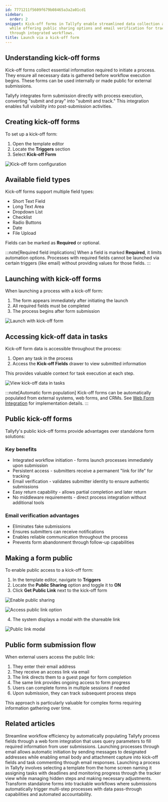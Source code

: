 ```yaml
---
id: 7771211f5609f679b08465a3a2a01cd1
sidebar:
  order: 2
snippet: Kick-off forms in Tallyfy enable streamlined data collection at process initiation
  while offering public sharing options and email verification for tracking submissions
  through integrated workflows.
title: Launch via a kick-off form
---
```


## Understanding kick-off forms

Kick-off forms collect essential information required to initiate a process. They ensure all necessary data is gathered before workflow execution begins. These forms can be used internally or made public for external submissions.

Tallyfy integrates form submission directly with process execution, converting "submit and pray" into "submit and track." This integration enables full visibility into post-submission activities.

## Creating kick-off forms

To set up a kick-off form:

1. Open the template editor
2. Locate the **Triggers** section
3. Select **Kick-off Form**

![Kick-off form configuration](https://screenshots.tallyfy.com/tallyfy%2Fpro%2Fdesktop-light-how-to-add-kickoff-forms.png)

## Available field types

Kick-off forms support multiple field types:
* Short Text Field
* Long Text Area
* Dropdown List
* Checklist
* Radio Buttons
* Date
* File Upload

Fields can be marked as **Required** or optional.

:::note[Required field implications]
When a field is marked **Required**, it limits automation options. Processes with required fields cannot be launched via certain triggers (like email) without providing values for those fields.
:::

## Launching with kick-off forms

When launching a process with a kick-off form:

1. The form appears immediately after initiating the launch
2. All required fields must be completed
3. The process begins after form submission

![Launch with kick-off form](https://screenshots.tallyfy.com/tallyfy%2Fpro%2Fdesktop-light-launch-kickoff-form.png)

## Accessing kick-off data in tasks

Kick-off form data is accessible throughout the process:
1. Open any task in the process
2. Access the **Kick-off Fields** drawer to view submitted information

This provides valuable context for task execution at each step.

![View kick-off data in tasks](https://screenshots.tallyfy.com/tallyfy%2Fpro%2Fdesktop-light-show-kickoff-on-task.png)

:::note[Automatic form population]
Kick-off forms can be automatically populated from external systems, web forms, and CRMs. See [Web Form Integration](/products/pro/launching/how-to-launch-a-tallyfy-process-from-a-webform/) for implementation details.
:::

## Public kick-off forms

Tallyfy's public kick-off forms provide advantages over standalone form solutions:

### Key benefits

* Integrated workflow initiation - forms launch processes immediately upon submission
* Persistent access - submitters receive a permanent "link for life" for tracking
* Email verification - validates submitter identity to ensure authentic submissions
* Easy return capability - allows partial completion and later return
* No middleware requirements - direct process integration without additional tools

### Email verification advantages

* Eliminates fake submissions
* Ensures submitters can receive notifications
* Enables reliable communication throughout the process
* Prevents form abandonment through follow-up capabilities

## Making a form public

To enable public access to a kick-off form:

1. In the template editor, navigate to **Triggers**
2. Locate the **Public Sharing** option and toggle it to **ON**
3. Click **Get Public Link** next to the kick-off form

![Enable public sharing](https://screenshots.tallyfy.com/tallyfy%2Fpro%2Fdesktop-light-make-kickoff-public.png)

![Access public link option](https://screenshots.tallyfy.com/tallyfy%2Fpro%2Fdesktop-light-get-public-link-kickoff-form.png)

4. The system displays a modal with the shareable link

![Public link modal](https://screenshots.tallyfy.com/tallyfy%2Fpro%2Fdesktop-light-public-link-kickoff-modal.png)

## Public form submission flow

When external users access the public link:

1. They enter their email address
2. They receive an access link via email
3. The link directs them to a guest page for form completion
4. The same link provides ongoing access to form progress
5. Users can complete forms in multiple sessions if needed
6. Upon submission, they can track subsequent process steps

This approach is particularly valuable for complex forms requiring information gathering over time.


## Related articles
<CardGrid>
<LinkTitleCard header="<b>Launching > Launch a process from a web form</b>" href="/products/pro/launching/how-to-launch-a-tallyfy-process-from-a-webform/" > Streamline workflow efficiency by automatically populating Tallyfy process fields through a web form integration that uses query parameters to fill required information from user submissions. </LinkTitleCard>
<LinkTitleCard header="<b>Triggers > Launch via inbound email</b>" href="/products/pro/launching/triggers/via-email/" > Launching processes through email allows automatic initiation by sending messages to designated addresses while enabling email body and attachment capture into kick-off fields and task commenting through email responses. </LinkTitleCard>
<LinkTitleCard header="<b>Launching > Launch manually</b>" href="/products/pro/launching/how-can-i-launch-a-process-in-tallyfy/" > Launching a process in Tallyfy involves selecting a template from the home screen naming it assigning tasks with deadlines and monitoring progress through the tracker view while managing hidden steps and making necessary adjustments. </LinkTitleCard>
<LinkTitleCard header="<b>Features > Structure intake</b>" href="/products/pro/tutorials/features/structure-intake/" > Transform standalone forms into trackable workflows where submissions automatically trigger multi-step processes with data pass-through capabilities and automated accountability. </LinkTitleCard>
</CardGrid>